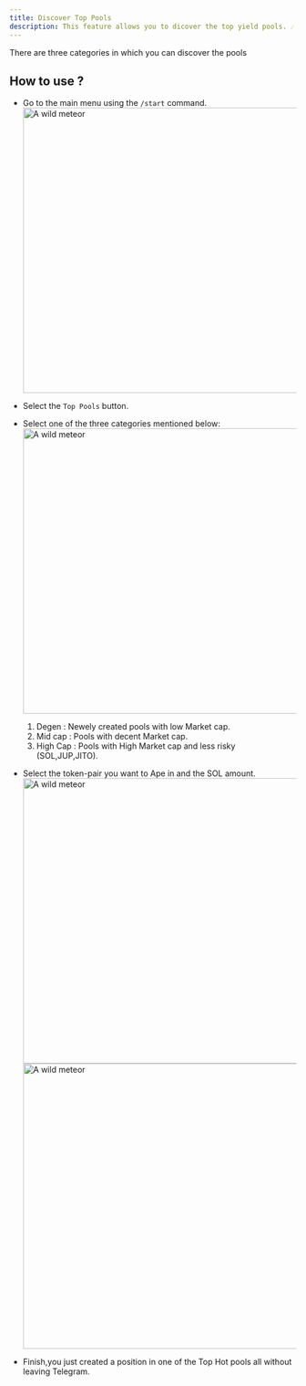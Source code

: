 ```yaml
---
title: Discover Top Pools
description: This feature allows you to dicover the top yield pools. ☄️
---
```

There are three categories in which you can discover the pools

## How to use ?
- Go to the main menu using the `/start` command.
    <img src="../../../top-pools.png" alt="A wild meteor" width="500" height="500"></img>
- Select the `Top Pools` button. 
- Select one of the three categories mentioned below:
    <img src="../../../select-type.png" alt="A wild meteor" width="500" height="500"></img>
    1. Degen : Newely created pools with low Market cap.
    2. Mid cap : Pools with decent Market cap.
    3. High Cap : Pools with High Market cap and less risky (SOL,JUP,JITO).

- Select the token-pair you want to Ape in and the SOL amount.
    <img src="../../../pool.png" alt="A wild meteor" width="500" height="500"></img>
    <img src="../../../ape-pool.png" alt="A wild meteor" width="500" height="500"></img>

- Finish,you just created a position in one of the Top Hot pools all without leaving Telegram.